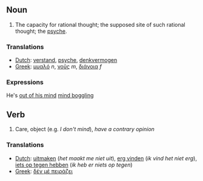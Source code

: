 ==Noun==
#The capacity for rational thought; the supposed site of such rational thought; the [[psyche]].

===Translations===

*[[Dutch]]: [[verstand]], [[psyche]], [[denkvermogen]]
*[[Greek]]: [[μυαλό]] ''n'', [[νοῦς]] ''m'', [[διάνοια]] ''f''

===Expressions===

He's [[out of his mind]]
[[mind boggling]]

==Verb==
#Care, object (e.g. ''I don't mind''), ''have a contrary opinion''

===Translations===

*[[Dutch]]: [[uitmaken]] (''het maakt me niet uit''), [[erg vinden]] (''ik vind het niet erg''), [[iets op tegen hebben]] (''ik heb er niets op tegen'')
*[[Greek]]: [[δέν μέ πειράζει]]